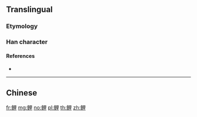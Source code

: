 {{character info/new}}
{{also|鯉}}
==Translingual==

===Etymology===
{{Han simp|鯉|f=魚|t=鱼}}

===Han character===
{{Han char|rn=195|rad=鱼|as=07|sn=15|four=|canj=NMWG|ids=⿰鱼里}}

====References====
* {{Han ref|kx=1480.511|hdz=74691.100|uh=9CA4|ud=40100}}

----

==Chinese==
{{zh-see|鯉}}

[[fr:鲤]]
[[mg:鲤]]
[[no:鲤]]
[[pl:鲤]]
[[th:鲤]]
[[zh:鲤]]